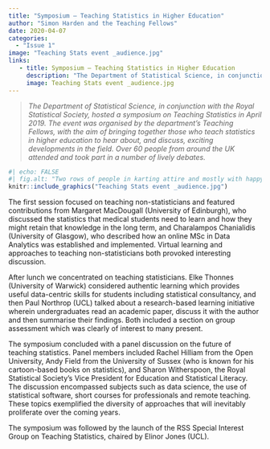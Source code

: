 ```yaml
---
title: "Symposium – Teaching Statistics in Higher Education"
author: "Simon Harden and the Teaching Fellows"
date: 2020-04-07
categories:
  - "Issue 1"
image: "Teaching Stats event _audience.jpg" 
links: 
   - title: Symposium – Teaching Statistics in Higher Education
     description: "The Department of Statistical Science, in conjunction with the Royal Statistical Society, hosted a symposium on Teaching Statistics in April 2019. The event was organised by the department’s Teaching Fellows, with the aim of bringing together those who teach statistics in higher education to hear about, and discuss, exciting developments in the field. Over 60 people from around the UK attended and took part in a number of lively debates." 
     image: Teaching Stats event _audience.jpg
---
```


> *The Department of Statistical Science, in conjunction with the Royal Statistical Society, hosted a symposium on Teaching Statistics in April 2019. The event was organised by the department’s Teaching Fellows, with the aim of bringing together those who teach statistics in higher education to hear about, and discuss, exciting developments in the field. Over 60 people from around the UK attended and took part in a number of lively debates.*

```r
#| echo: FALSE
#| fig.alt: "Two rows of people in karting attire and mostly with happy faces."
knitr::include_graphics("Teaching Stats event _audience.jpg")
```

The first session focused on teaching non-statisticians and featured contributions from Margaret MacDougall (University of Edinburgh), who discussed the statistics that medical students need to learn and how they might retain that knowledge in the long term, and Charalampos Chanialidis (University of Glasgow), who described how an online MSc in Data Analytics was established and implemented. Virtual learning and approaches to teaching non-statisticians both provoked interesting discussion.

After lunch we concentrated on teaching statisticians. Elke Thonnes (University of Warwick) considered authentic learning which provides useful data-centric skills for students including statistical consultancy, and then Paul Northrop (UCL) talked about a research-based learning initiative wherein undergraduates read an academic paper, discuss it with the author and then summarise their findings. Both included a section on group assessment which was clearly of interest to many present.

The symposium concluded with a panel discussion on the future of teaching statistics. Panel members included Rachel Hilliam from the Open University, Andy Field from the University of Sussex (who is known for his cartoon-based books on statistics), and Sharon Witherspoon, the Royal Statistical Society’s Vice President for Education and Statistical Literacy. The discussion encompassed subjects such as data science, the use of statistical software, short courses for professionals and remote teaching. These topics exemplified the diversity of approaches that will inevitably proliferate over the coming years.

The symposium was followed by the launch of the RSS Special Interest Group on Teaching Statistics, chaired by Elinor Jones (UCL).
